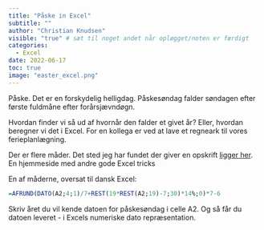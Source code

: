 ```yaml
---
title: "Påske in Excel"
subtitle: ""
author: "Christian Knudsen"
visible: "true" # sæt til noget andet når oplægget/noten er færdigt
categories:
  - Excel
date: 2022-06-17
toc: true
image: "easter_excel.png"
---
```


Påske. Det er en forskydelig helligdag. Påskesøndag falder søndagen efter 
første fuldmåne efter forårsjævndøgn. 

Hvordan finder vi så ud af hvornår den falder et givet år? Eller, hvordan
beregner vi det i Excel. For en kollega er ved at lave et regneark til
vores ferieplanlægning.

Der er flere måder. Det sted jeg har fundet der giver en opskrift 
[ligger her](https://www.contextures.com/exceleastercalculation.html). En 
hjemmeside med andre gode Excel tricks

En af måderne, oversat til dansk Excel:


```R
=AFRUND(DATO(A2;4;1)/7+REST(19*REST(A2;19)-7;30)*14%;0)*7-6
```

Skriv året du vil kende datoen for påskesøndag i celle A2. Og så får du 
datoen leveret - i Excels numeriske dato repræsentation.

